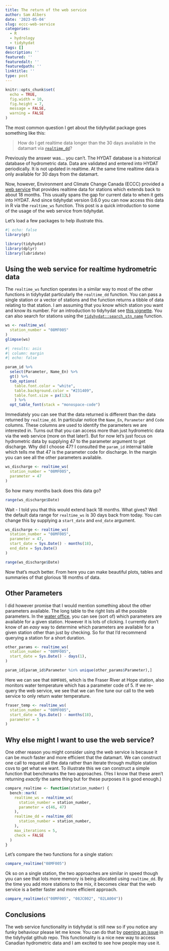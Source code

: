 ```yaml
---
title: The return of the web service
author: Sam Albers
date: '2023-05-04'
slug: eccc-web-service
categories:
  - R
  - hydrology
  - tidyhydat
tags: []
description: ''
featured: ''
featuredalt: ''
featuredpath: ''
linktitle: ''
type: post
---
```



```r
knitr::opts_chunk$set(
  echo = TRUE,
  fig.width = 10,
  fig.height = 7,
  message = FALSE,
  warning = FALSE
)
```


The most common question I get about the tidyhydat package goes something like this: 

> How do I get realtime data longer than the 30 days available in the datamart via [`realtime_dd`](https://docs.ropensci.org/tidyhydat/reference/realtime_dd.html)?

Previously the answer was... you can't. The HYDAT database is a historical database of hydrometric data. Data are validated and entered into HYDAT periodically. It is not updated in realtime. At the same time realtime data is only available for 30 days from the datamart. 

Now, however, Environment and Climate Change Canada (ECCC) provided a [web service](https://wateroffice.ec.gc.ca/services/links_e.html) that provides realtime data for stations which extends back to about 18 months. This usually spans the gap for current data to when it gets into HYDAT. And since tidyhydat version 0.6.0 you can now access this data in R via the `realtime_ws` function. This post is a quick introduction to some of the usage of the web service from tidyhydat. 

Let's load a few packages to help illustrate this.

```r
#| echo: false
library(gt)
```

```r
library(tidyhydat)
library(dplyr)
library(lubridate)
```

## Using the web service for realtime hydrometric data

The `realtime_ws` function operates in a similar way to most of the other functions in tidyhydat particularly the `realtime_dd` function. You can pass a single station or a vector of stations and the function returns a tibble of data relating to that station. I am assuming that you know which station you want and know its number. For an introduction to tidyhydat see [this vignette](https://docs.ropensci.org/tidyhydat/articles/tidyhydat_an_introduction.html). You can also search for stations using the [`tidyhydat::search_stn_name`](https://docs.ropensci.org/tidyhydat/reference/search_stn_name.html) function.

```r
ws <- realtime_ws(
  station_number = "08MF005"
)
glimpse(ws)
```

```r
#| results: asis
#| column: margin
#| echo: false

param_id %>%
  select(Parameter, Name_En) %>%
  gt() %>% 
  tab_options(
    table.font.color = "white",
    table.background.color = "#231409", 
    table.font.size = px(12L)
    ) %>% 
  opt_table_font(stack = "monospace-code") 
```

Immediately you can see that the data returned is different than the data returned by `realtime_dd`. In particular notice the `Name_En`, `Parameter` and `Code` columns. These columns are used to identify the parameters we are interested in. Turns out that you can access more than just hydrometric data via the web service (more on that later!). But for now let's just focus on hydrometric data by supplying 47 to the parameter argument to get discharge. Why did I choose 47? I consulted the `param_id` internal table which tells me that 47 is the parameter code for discharge. In the margin you can see all the other parameters available.

```r
ws_discharge <- realtime_ws(
  station_number = "08MF005",
  parameter = 47
)
```

So how many months back does this data go?

```r
range(ws_discharge$Date)
```

Wait - I told you that this would extend back 18 months. What gives? Well the default data range for `realtime_ws` is 30 days back from today. You can change this by supplying a `start_date` and `end_date` argument. 

```r
ws_discharge <- realtime_ws(
  station_number = "08MF005",
  parameter = 47,
  start_date = Sys.Date() - months(18),
  end_date = Sys.Date()
)

range(ws_discharge$Date)
```

Now that's much better. From here you can make beautiful plots, tables and summaries of that glorious 18 months of data. 

## Other Parameters

I did however promise that I would mention something about the other parameters available. The long table to the right lists all the possible parameters. In the [water office](https://wateroffice.ec.gc.ca/), you can see (sort of) which parameters are available for a given station. However it is lots of clicking. I currently don't know of an _easy_ way to determine which parameters are available for a given station other than just by checking. So for that I'd recommend querying a station for a short duration.
```r
other_params <- realtime_ws(
  station_number = "08MF005",
  start_date = Sys.Date() - days(1),
)

param_id[param_id$Parameter %in% unique(other_params$Parameter),]
```

Here we can see that `08MF005`, which is the Fraser River at Hope station, also monitors water temperature which has a parameter code of 5. If we re-query the web service, we see that we can fine tune our call to the web service to only return water temperature.

```r
fraser_temp <- realtime_ws(
  station_number = "08MF005",
  start_date = Sys.Date() - months(18),
  parameter = 5
)
```

## Why else might I want to use the web service?

One other reason you might consider using the web service is because it can be _much_ faster and more efficient that the datamart. We can construct one call to request all the data rather than iterate through multiple station csvs to get what we want. To illustrate this we can construct a simple function that benchmarks the two approaches. (Yes I know that these aren't returning _exactly_ the same thing but for these purposes it is good enough.)

```r
compare_realtime <- function(station_number) {
  bench::mark(
    realtime_ws = realtime_ws(
      station_number = station_number,
      parameter = c(46, 47)
    ),
    realtime_dd = realtime_dd(
      station_number = station_number,
    ),
    max_iterations = 5,
    check = FALSE
  )
}
```

Let's compare the two functions for a single station:

```r
compare_realtime("08MF005")
```

Ok so on a single station, the two approaches are similar in speed though you can see that lots more memory is being allocated using `realtime_dd`. By the time you add more stations to the mix, it becomes clear that the web service is a better faster and more efficient approach.

```r
compare_realtime(c("08MF005", "08JC002", "02LA004"))
```

## Conclusions

The web service functionality in tidyhydat is still new so if you notice any funky behaviour please let me know. You can do that by [opening an issue](https://github.com/ropensci/tidyhydat/issues) in the tidyhydat github repo. This functionality is a nice new way to access Canadian hydrometric data and I am excited to see how people may use it. 